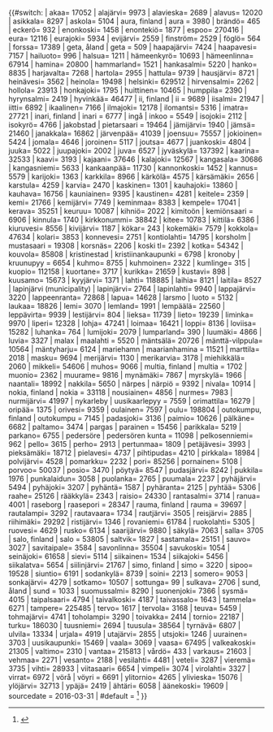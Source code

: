 {{#switch: {{lc:{{{1}}}}}
| akaa= 17052
| alajärvi= 9973
| alavieska= 2689
| alavus= 12020
| asikkala= 8297
| askola= 5104
| aura, finland | aura = 3980
| brändö= 465
| eckerö= 932
| enonkoski= 1458
| enontekiö= 1877
| espoo= 270416
| eura= 12116
| eurajoki= 5934
| evijärvi= 2559
| finström= 2529
| föglö= 564
| forssa= 17389
| geta, åland | geta = 509
| haapajärvi= 7424
| haapavesi= 7157
| hailuoto= 996
| halsua= 1211
| hämeenkyrö= 10693
| hämeenlinna= 67914
| hamina= 20800
| hammarland= 1521
| hankasalmi= 5220
| hanko= 8835
| harjavalta= 7268
| hartola= 2955
| hattula= 9739
| hausjärvi= 8721
| heinävesi= 3562
| heinola= 19498
| helsinki= 629512
| hirvensalmi= 2262
| hollola= 23913
| honkajoki= 1795
| huittinen= 10465
| humppila= 2390
| hyrynsalmi= 2419
| hyvinkää= 46477
| ii, finland | ii = 9689
| iisalmi= 21947
| iitti= 6892
| ikaalinen= 7166
| ilmajoki= 12178
| ilomantsi= 5316
| imatra= 27721
| inari, finland | inari = 6777
| ingå | inkoo = 5549
| isojoki= 2112
| isokyrö= 4766	
| jakobstad | pietarsaari = 19464
| jämijärvi= 1940
| jämsä= 21460
| janakkala= 16862
| järvenpää= 41039
| joensuu= 75557
| jokioinen= 5424
| jomala= 4646
| joroinen= 5117
| joutsa= 4677
| juankoski= 4804
| juuka= 5022
| juupajoki= 2002
| juva= 6527
| jyväskylä= 137392
| kaarina= 32533
| kaavi= 3193
| kajaani= 37646
| kalajoki= 12567
| kangasala= 30686
| kangasniemi= 5633
| kankaanpää= 11730
| kannonkoski= 1452
| kannus= 5579
| karijoki= 1363
| karkkila= 8966
| kärkölä= 4575
| kärsämäki= 2656
| karstula= 4259
| karvia= 2470
| kaskinen= 1301
| kauhajoki= 13860
| kauhava= 16756
| kauniainen= 9395
| kaustinen= 4281
| keitele= 2359
| kemi= 21766
| kemijärvi= 7749	
| keminmaa= 8383
| kempele= 17041
| kerava= 35251
| keuruu= 10087
| kihniö= 2022
| kimitoön | kemiönsaari = 6906
| kinnula= 1740
| kirkkonummi= 38842
| kitee= 10783
| kittilä= 6386
| kiuruvesi= 8556
| kivijärvi= 1187
| kökar= 243
| kokemäki= 7579
| kokkola= 47634
| kolari= 3853
| konnevesi= 2751
| kontiolahti= 14795
| korsholm | mustasaari = 19308
| korsnäs= 2206
| koski tl= 2392
| kotka= 54342
| kouvola= 85808
| kristinestad | kristiinankaupunki = 6798
| kronoby | kruunupyy = 6654
| kuhmo= 8755
| kuhmoinen= 2322
| kumlinge= 315
| kuopio= 112158
| kuortane= 3717
| kurikka= 21659
| kustavi= 898
| kuusamo= 15673
| kyyjärvi= 1371
| lahti= 118885
| laihia= 8121
| laitila= 8527
| lapinjärvi (municipality) | lapinjärvi= 2764
| lapinlahti= 9940
| lappajärvi= 3220
| lappeenranta= 72868
| lapua= 14628
| larsmo | luoto = 5132
| laukaa= 18826
| lemi= 3070
| lemland= 1991
| lempäälä= 22560
| leppävirta= 9939
| lestijärvi= 804
| lieksa= 11739
| lieto= 19239
| liminka= 9970
| liperi= 12328
| lohja= 47241
| loimaa= 16421
| loppi= 8136
| loviisa= 15282
| luhanka= 764
| lumijoki= 2079
| lumparland= 390
| luumäki= 4866
| luvia= 3327
| malax | maalahti = 5520
| mäntsälä= 20726
| mänttä-vilppula= 10564
| mäntyharju= 6124
| mariehamn | maarianhamina = 11521
| marttila= 2018
| masku= 9694
| merijärvi= 1130
| merikarvia= 3178
| miehikkälä= 2060
| mikkeli= 54606
| muhos= 9066
| multia, finland | multia = 1702
| muonio= 2362
| muurame= 9816
| mynämäki= 7867
| myrskylä= 1966
| naantali= 18992
| nakkila= 5650
| närpes | närpiö = 9392
| nivala= 10914
| nokia, finland | nokia = 33118
| nousiainen= 4856
| nurmes= 7983
| nurmijärvi= 41997
| nykarleby | uusikaarlepyy = 7559
| orimattila= 16279
| oripää= 1375
| orivesi= 9359
| oulainen= 7597
| oulu= 198804
| outokumpu, finland | outokumpu = 7145
| padasjoki= 3136
| paimio= 10626
| pälkäne= 6682
| paltamo= 3474
| pargas | parainen = 15456
| parikkala= 5219
| parkano= 6755
| pedersöre | pedersören kunta = 11098
| pelkosenniemi= 962
| pello= 3615
| perho= 2913
| pertunmaa= 1809
| petäjävesi= 3993
| pieksämäki= 18712
| pielavesi= 4737
| pihtipudas= 4210
| pirkkala= 18984
| polvijärvi= 4528
| pomarkku= 2232
| pori= 85256
| pornainen= 5108
| porvoo= 50037
| posio= 3470
| pöytyä= 8547
| pudasjärvi= 8242
| pukkila= 1976
| punkalaidun= 3058
| puolanka= 2765
| puumala= 2237
| pyhäjärvi= 5494
| pyhäjoki= 3207
| pyhäntä= 1587
| pyhäranta= 2125
| pyhtää= 5306
| raahe= 25126
| rääkkylä= 2343
| raisio= 24330
| rantasalmi= 3714
| ranua= 4001
| raseborg | raasepori = 28347
| rauma, finland | rauma = 39697
| rautalampi= 3292
| rautavaara= 1734
| rautjärvi= 3505
| reisjärvi= 2885
| riihimäki= 29292
| ristijärvi= 1346
| rovaniemi= 61784
| ruokolahti= 5305
| ruovesi= 4629
| rusko= 6134
| saarijärvi= 9880
| säkylä= 7063
| salla= 3705
| salo, finland | salo = 53805
| saltvik= 1827
| sastamala= 25151
| sauvo= 3027
| savitaipale= 3584
| savonlinna= 35504
| savukoski= 1054
| seinäjoki= 61658
| sievi= 5114
| siikainen= 1534
| siikajoki= 5456
| siikalatva= 5654
| siilinjärvi= 21767
| simo, finland | simo = 3220
| sipoo= 19528
| siuntio= 6191
| sodankylä= 8739
| soini= 2213
| somero= 9053
| sonkajärvi= 4279
| sotkamo= 10507
| sottunga= 99
| sulkava= 2706
| sund, åland | sund = 1033
| suomussalmi= 8290
| suonenjoki= 7366
| sysmä= 4015
| taipalsaari= 4794
| taivalkoski= 4187
| taivassalo= 1643
| tammela= 6271
| tampere= 225485
| tervo= 1617
| tervola= 3168
| teuva= 5459
| tohmajärvi= 4741
| toholampi= 3290
| toivakka= 2414
| tornio= 22187
| turku= 186030
| tuusniemi= 2694
| tuusula= 38564
| tyrnävä= 6807
| ulvila= 13334
| urjala= 4919
| utajärvi= 2855
| utsjoki= 1246
| uurainen= 3703
| uusikaupunki= 15469
| vaala= 3069
| vaasa= 67495
| valkeakoski= 21305
| valtimo= 2310
| vantaa= 215813
| vårdö= 433
| varkaus= 21603
| vehmaa= 2271
| vesanto= 2188
| vesilahti= 4481
| veteli= 3287
| vieremä= 3735
| vihti= 28933
| viitasaari= 6654
| vimpeli= 3074
| virolahti= 3327
| virrat= 6972
| vörå | vöyri = 6691
| ylitornio= 4265
| ylivieska= 15076
| ylöjärvi= 32713
| ypäjä= 2419
| ähtäri= 6058
| äänekoski= 19609	
| sourcedate = 2016-03-31
| #default = <ref name="population_count">{{Cite web |url= http://pxnet2.stat.fi/PXWeb/sq/9af9ca56-9eea-4969-9714-db194f6847e5 |title= Ennakkoväkiluku sukupuolen mukaan alueittain, maaliskuu.2016 |accessdate=2016-12-29 |work=  |publisher= Statistics Finland |language= fi}}</ref>
}}<noinclude>

{{Template reference list}}

[[Category:芬蘭城市信息框模板|{{PAGENAME}}]]

</noinclude>